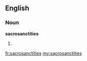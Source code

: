 ==English==

===Noun===
'''sacrosanctities'''
# {{plural of|[[sacrosanctity]]}}

[[fr:sacrosanctities]]
[[my:sacrosanctities]]